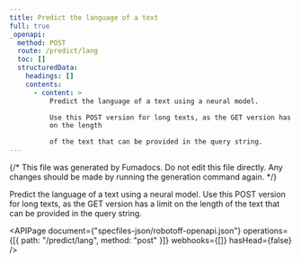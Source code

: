 ```yaml
---
title: Predict the language of a text
full: true
_openapi:
  method: POST
  route: /predict/lang
  toc: []
  structuredData:
    headings: []
    contents:
      - content: >
          Predict the language of a text using a neural model.

          Use this POST version for long texts, as the GET version has a limit
          on the length

          of the text that can be provided in the query string.
---
```


{/* This file was generated by Fumadocs. Do not edit this file directly. Any changes should be made by running the generation command again. */}

Predict the language of a text using a neural model.
Use this POST version for long texts, as the GET version has a limit on the length
of the text that can be provided in the query string.

<APIPage
  document={"specfiles-json/robotoff-openapi.json"}
  operations={[{ path: "/predict/lang", method: "post" }]}
  webhooks={[]}
  hasHead={false}
/>
